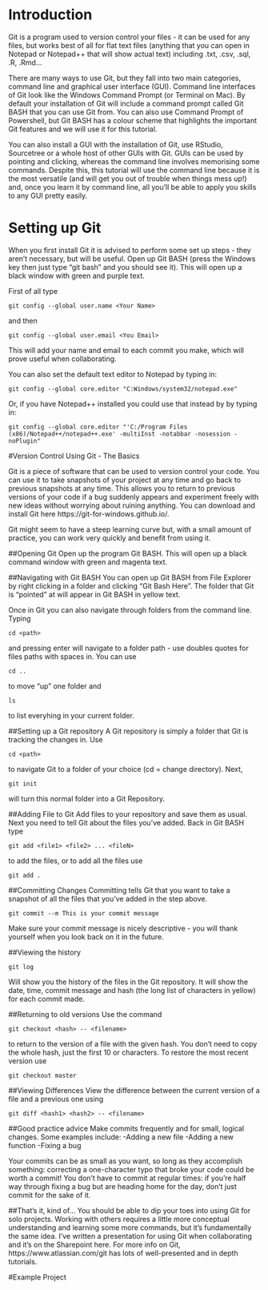# Introduction {#intro}

Git is a program used to version control your files - it can be used for any files, but works best of all for flat text files (anything that you can open in Notepad or Notepad++ that will show actual text) including .txt, .csv, .sql, .R, .Rmd...

There are many ways to use Git, but they fall into two main categories, command line and graphical user interface (GUI). Command line interfaces of Git look like the Windows Command Prompt (or Terminal on Mac). By default your installation of Git will include a command prompt called Git BASH that you can use Git from. You can also use Command Prompt of Powershell, but Git BASH has a colour scheme that highlights the important Git features and we will use it for this tutorial. 

You can also install a GUI with the installation of Git, use RStudio, Sourcetree or
a whole host of other GUIs with Git. GUIs can be used by pointing and clicking, whereas the command line involves memorising some commands. Despite this, this tutorial will use the command line because it is the most versatile (and will get you out of trouble when things mess up!) and, once you learn it by command line, all you'll be able to apply you skills to any GUI pretty easily.

# Setting up Git

When you first install Git it is advised to perform some set up steps - they aren't necessary, but will be useful. Open up Git BASH (press the Windows key then just type "git bash" and you should see it).
This will open up a black window with green and purple text. 

First of all type
```
git config --global user.name <Your Name>
```
and then 
```
git config --global user.email <You Email>
```

This will add your name and email to each commit you make, which will prove useful when collaborating.

You can also set the default text editor to Notepad by typing in:
```
git config --global core.editor "C:Windows/system32/notepad.exe"
```

Or, if you have Notepad++ installed you could use that instead by by typing in:
```
git config --global core.editor "'C:/Program Files (x86)/Notepad++/notepad++.exe' -multiInst -notabbar -nosession -noPlugin"
```

#Version Control Using Git - The Basics

Git is a piece of software that can be used to version control your code. 
You can use it to take snapshots of your project at any time and go back to previous 
snapshots at any time. This allows you to return to previous versions of your code 
if a bug suddenly appears and experiment freely with new ideas without worrying about 
ruining anything. You can download and install Git here https://git-for-windows.github.io/.

Git might seem to have a steep learning curve but, with a small amount of practice, you can work very quickly and  benefit from using it. 

##Opening Git
Open up the program Git BASH. This will open up a black command window with green and magenta text.

##Navigating with Git BASH
You can open up Git BASH from File Explorer by right clicking in a folder and clicking "Git Bash Here". The folder that Git is "pointed" at will appear in Git BASH in yellow text. 

Once in Git you can also navigate through folders from the command line. Typing 
```
cd <path>
```
and pressing enter will navigate to a folder path - use doubles quotes for files paths with spaces in. You can use 
```
cd ..
```
to move "up" one folder and 

```
ls
```
to list everyhing in your current folder. 


##Setting up a Git repository
A Git repository is simply a folder that Git is tracking the changes in.
Use 
```
cd <path>
```
to navigate Git to a folder of your choice (cd = change directory).
Next, 
```
git init
```
will turn this normal folder into a Git Repository. 

##Adding File to Git
Add files to your repository and save them as usual. Next you need to tell Git about the files you've added.
Back in Git BASH type
```
git add <file1> <file2> ... <fileN>
```
to add the files, or to add all the files use
```
git add .
```

##Committing Changes
Committing tells Git that you want to take a snapshot of all the files that you've added in the step above.
```
git commit --m This is your commit message
```
Make sure your commit message is nicely descriptive - you will thank yourself when you look back on it in the future.


##Viewing the history
```
git log
```
Will show you the history of the files in the Git repository. It will show the date, time, commit message and hash (the long list of characters in yellow) for each commit made.

##Returning to old versions
Use the command
```
git checkout <hash> -- <filename>
```
to return to the version of a file with the given hash. You don't need to copy the whole hash, just the first 10 or characters.
To restore the most recent version use 
```
git checkout master
```

##Viewing Differences
View the difference between the current version of a file and a previous one using 
```
git diff <hash1> <hash2> -- <filename>
```

##Good practice advice
Make commits frequently and for small, logical changes. Some examples include:
-Adding a new file
-Adding a new function
-Fixing a bug

Your commits can be as small as you want, so long as they accomplish something: correcting a one-character typo that broke your code could be worth a commit!
You don't have to commit at regular times: if you're half way through fixing a bug but are heading home for the day, don't just commit for the sake of it.

##That's it, kind of...
You should be able to dip your toes into using Git for solo projects. Working with others requires a little more conceptual understanding and learning some more commands, but it's fundamentally the same idea. 
I've written a presentation for using Git when collaborating and it's on the Sharepoint here. 
For more info on Git, https://www.atlassian.com/git has lots of well-presented and in depth tutorials.

#Example Project

